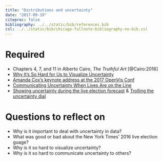 ```yaml
---
title: "Distributions and uncertainty"
date: "2017-09-19"
citeproc: false
bibliography: ../../static/bib/references.bib
csl: ../../static/bib/chicago-fullnote-bibliography-no-bib.csl
---
```


# Required

- Chapters 4, 7, and 11 in Alberto Cairo, *The Truthful Art* [@Cairo:2016]
- [Why It's So Hard for Us to Visualize Uncertainty](https://hbr.org/2016/11/why-its-so-hard-for-us-to-visualize-uncertainty)
- [Amanda Cox's keynote address at the 2017 OpenVis Conf](https://www.youtube.com/watch?v=0L1tGo-DvD0)
- [Communicating Uncertainty When Lives Are on the Line](https://eagereyes.org/blog/2017/communicating-uncertainty-when-lives-are-on-the-line)
- [Showing uncertainty during the live election forecast](https://flowingdata.com/2016/11/15/showing-uncertainty-during-the-live-election-forecast/) & [Trolling the uncertainty dial](https://flowingdata.com/2017/06/27/trolling-the-uncertainty-dial/)


# Questions to reflect on

- Why is it important to deal with uncertainty in data?
- What was good or bad about the New York Times' 2016 live election guage?
- Why is it so hard to visualize uncertainty?
- Why is it so hard to communicate uncertainty to others?
